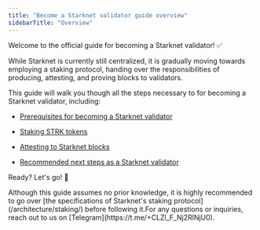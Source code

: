 ```yaml
---
title: "Become a Starknet validator guide overview"
sidebarTitle: "Overview"
---
```


Welcome to the official guide for becoming a Starknet validator! ✅

While Starknet is currently still centralized, it is gradually moving towards employing a staking protocol, handing over the responsibilities of producing, attesting, and proving blocks to validators.

This guide will walk you though all the steps necessary to for becoming a Starknet validator, including:

* [Prerequisites for becoming a Starknet validator](/guides/becoming-a-validator/prerequisite/)

* [Staking STRK tokens](/guides/becoming-a-validator/stake/)

* [Attesting to Starknet blocks](/guides/becoming-a-validator/pathfinder/)

* [Recommended next steps as a Starknet validator](/guides/becoming-a-validator/next-steps/)

Ready? Let's go! 🏁

<Warning>
Although this guide assumes no prior knowledge, it is highly recommended to go over [the specifications of Starknet's staking protocol](/architecture/staking/) before following it.For any questions or inquiries, reach out to us on [Telegram](https://t.me/+CLZl_F_Nj2RlNjU0).
</Warning>
